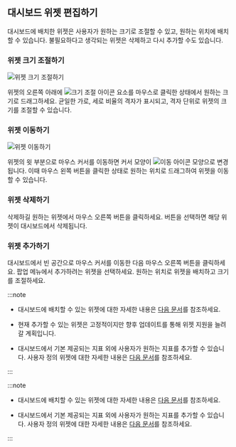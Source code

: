 ## 대시보드 위젯 편집하기

대시보드에 배치한 위젯은 사용자가 원하는 크기로 조절할 수 있고, 원하는 위치에 배치할 수 있습니다. 불필요하다고 생각되는 위젯은 삭제하고 다시 추가할 수도 있습니다.

### 위젯 크기 조절하기

<InDoc product="java,php,python,nodejs,dotent,golang">
<ImgLang img='apm-dashboard-widget-resize.png' desc='위젯 크기 조절하기' />
</InDoc>

<InDoc product="postgresql,mysql,redis,mongodb,oracle-pro,oracle,altibase,cubrid,mssql,db2,sapase">

![위젯 크기 조절하기](/img/db-dashboard-widget-resize.png)

</InDoc>

위젯의 오른쪽 아래에 ![크기 조절 아이콘](/img/ic-widget-size.svg) 요소를 마우스로 클릭한 상태에서 원하는 크기로 드래그하세요. 균일한 가로, 세로 비율의 격자가 표시되고, 격자 단위로 위젯의 크기를 조절할 수 있습니다.

### 위젯 이동하기

<InDoc product="java,php,python,nodejs,dotent,golang">
<ImgLang img='apm-dashboard-widget-move.png' desc='위젯 이동하기' />
</InDoc>

<InDoc product="postgresql,mysql,redis,mongodb,oracle-pro,oracle,altibase,cubrid,mssql,db2,sapase">

![위젯 이동하기](/img/db-dashboard-widget-move.png)

</InDoc>

위젯의 윗 부분으로 마우스 커서를 이동하면 커서 모양이 ![이동 아이콘](/img/ic-move-pointer.svg) 모양으로 변경됩니다. 이때 마우스 왼쪽 버튼을 클릭한 상태로 원하는 위치로 드래그하여 위젯을 이동할 수 있습니다.

### 위젯 삭제하기

<InDoc product="java,php,python,nodejs,dotent,golang">
<ImgLang img='apm-dashboard-widget-remove.png' desc='위젯 삭제하기' />
</InDoc>

<InDoc product="postgresql,mysql,redis,mongodb,oracle-pro,oracle,altibase,cubrid,mssql,db2,sapase">

<ImgLang img='db-dashboard-widget-remove.png' desc='위젯 삭제하기' />

</InDoc>

삭제하길 원하는 위젯에서 마우스 오른쪽 버튼을 클릭하세요. <Cmdname sid="delete" className="uitext" /> 버튼을 선택하면 해당 위젯이 대시보드에서 삭제됩니다.

### 위젯 추가하기

<InDoc product="java,php,python,nodejs,dotent,golang"><ImgLang img='apm-dashboard-widget-add.png' desc='위젯 추가하기' /></InDoc>

<InDoc product="postgresql,mysql,redis,mongodb,oracle-pro,oracle,altibase,cubrid,mssql,db2,sapase"><ImgLang img="db-dashboard-widget-add.png" desc="위젯 추가하기" /></InDoc>

대시보드에서 빈 공간으로 마우스 커서를 이동한 다음 마우스 오른쪽 버튼을 클릭하세요. 팝업 메뉴에서 추가하려는 위젯을 선택하세요. 원하는 위치로 위젯을 배치하고 크기를 조절하세요.

<InDoc pages="dashboard">

:::note

* 대시보드에 배치할 수 있는 위젯에 대한 자세한 내용은 [다음 문서](#about-widget)를 참조하세요.

* 현재 추가할 수 있는 위젯은 고정적이지만 향후 업데이트를 통해 위젯 지원을 늘려갈 계획입니다.

* 대시보드에서 기본 제공되는 지표 외에 사용자가 원하는 지표를 추가할 수 있습니다. 사용자 정의 위젯에 대한 자세한 내용은 [다음 문서](#customwidget)를 참조하세요.

:::

</InDoc>

<InDoc pages="multi-instance-monitoring">

:::note

* 대시보드에 배치할 수 있는 위젯에 대한 자세한 내용은 [다음 문서](#about-widget)를 참조하세요.

* 대시보드에서 기본 제공되는 지표 외에 사용자가 원하는 지표를 추가할 수 있습니다. 사용자 정의 위젯에 대한 자세한 내용은 [다음 문서](#customwidget)를 참조하세요.

:::

</InDoc>